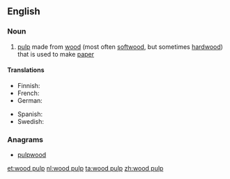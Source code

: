 ==English==
{{wikipedia}}

===Noun===
{{en-noun|-|head=[[wood]] [[pulp]]}}

# [[pulp]] made from [[wood]] (most often [[softwood]], but sometimes [[hardwood]]) that is used to make [[paper]]

====Translations====
{{trans-top|pulp from trees used to make paper}}
* Finnish: {{t+|fi|paperimassa}}
* French: {{t+|fr|pâte à papier|f}}
* German: {{t-|de|Holzschliff|m}}
{{trans-mid}}
* Spanish: {{t-|es|pasta de papel|f}}
* Swedish: {{t-|sv|pappersmassa|c}}
{{trans-bottom}}

===Anagrams===
* [[pulpwood#English|pulpwood]]

[[et:wood pulp]]
[[nl:wood pulp]]
[[ta:wood pulp]]
[[zh:wood pulp]]